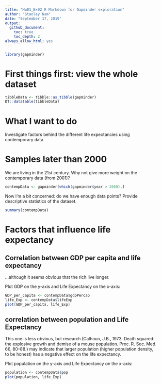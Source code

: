 ```yaml
---
title: "Hw01_Ex02 R Markdown for Gapminder exploration"
author: "Stanley Nam"
date: "September 17, 2019"
output: 
  github_document:
    toc: true
    toc_depth: 2
always_allow_html: yes
---
```


<!-- TODO: more tinkering with the YAML header??? -->

```r
library(gapminder)
```

# First things first: view the whole dataset

```r
tibbleData <- tibble::as_tibble(gapminder)
DT::datatable(tibbleData)
```

# What I want to do

Investigate factors behind the different life expectancies using contemporary data.

# Samples later than 2000

We are living in the 21st century. Why not give more weight on the contemporary data (from 2001)?
```r
contempData <- gapminder[which(gapminder$year > 2000),]
```

Now I'm a bit concerned: do we have enough data points? Provide descriptive statistics of the dataset.
```r
summary(contempData)
```

# Factors that influence life expectancy

## Correlation between GDP per capita and life expectancy

...although it seems obvious that the rich live longer.

Plot GDP on the y-axis and Life Expectancy on the x-axis:

```r
GDP_per_capita <- contempData$gdpPercap
life_Exp <- contempData$lifeExp
plot(GDP_per_capita, life_Exp)
```

## correlation between population and Life Expectancy

This one is less obvious, but research (Calhoun, J.B., 1973. Death squared: the explosive growth and demise of a mouse population. Proc. R. Soc. Med. 66, 80–88.) may indicate that larger population (higher population density, to be honest) has a negative effect on the life expectancy.

Plot population on the y-axis and Life Expectancy on the x-axis:

```r
population <- contempData$pop 
plot(population, life_Exp)
```

